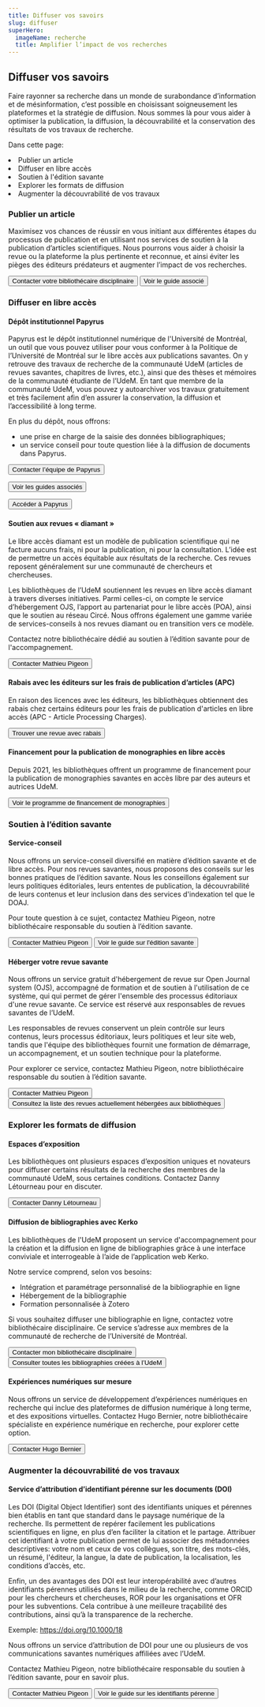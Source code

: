 ```yaml
---
title: Diffuser vos savoirs
slug: diffuser
superHero:
  imageName: recherche
  title: Amplifier l’impact de vos recherches
---
```



## Diffuser vos savoirs

Faire rayonner sa recherche dans un monde de surabondance d’information et de mésinformation, c’est possible en choisissant soigneusement les plateformes et la stratégie de diffusion. Nous sommes là pour vous aider à optimiser la publication, la diffusion, la découvrabilité et la conservation des résultats de vos travaux de recherche.

Dans cette page:

<Liste variant="fleche">
  <li><Link to="#publier-un-article">Publier un article</Link></li>
  <li><Link to="#diffuser-en-libre-acces">Diffuser en libre accès</Link></li>
  <li><Link to="#soutien-a-ledition-savante">Soutien à l'édition savante</Link></li>
  <li><Link to="#explorer-les-formats-de-diffusion">Explorer les formats de diffusion</Link></li>
  <li><Link to="#augmenter-la-decouvrabilite-de-vos-travaux">Augmenter la découvrabilité de vos travaux</Link></li>
</Liste>

### Publier un article

Maximisez vos chances de réussir en vous initiant aux différentes étapes du processus de publication et en utilisant nos services de soutien à la publication d’articles scientifiques. Nous pourrons vous aider à choisir la revue ou la plateforme la plus pertinente et reconnue, et ainsi éviter les pièges des éditeurs prédateurs et augmenter l’impact de vos recherches.

<Button primary href="/nous-joindre/notre-equipe">Contacter votre bibliothécaire disciplinaire</Button>
<Button secondary href="https://boite-outils.bib.umontreal.ca/c.php?g=729337&p=5232780">Voir le guide associé</Button>


### Diffuser en libre accès

#### Dépôt institutionnel Papyrus

Papyrus est le dépôt institutionnel numérique de l'Université de Montréal, un outil que vous pouvez utiliser pour vous conformer à la Politique de l’Université de Montréal sur le libre accès aux publications savantes. On y retrouve des travaux de recherche de la communauté UdeM (articles de revues savantes, chapitres de livres, etc.), ainsi que des thèses et mémoires de la communauté étudiante de l’UdeM. En tant que membre de la communauté UdeM, vous pouvez y autoarchiver vos travaux gratuitement et très facilement afin d’en assurer la conservation, la diffusion et l’accessibilité à long terme.

En plus du dépôt, nous offrons:

- une prise en charge de la saisie des données bibliographiques;
- un service conseil pour toute question liée à la diffusion de documents dans Papyrus.

<Button primary href="mailto:depot@bib.umontreal.ca">Contacter l’équipe de Papyrus</Button>

<Button secondary href="https://boite-outils.bib.umontreal.ca/recherche">Voir les guides associés</Button>

<Button secondary href="https://umontreal.scholaris.ca/home">Accéder à Papyrus</Button>

#### Soutien aux revues « diamant »

Le libre accès diamant est un modèle de publication scientifique qui ne facture aucuns frais, ni pour la publication, ni pour la consultation.   L’idée est de permettre un accès équitable aux résultats de la recherche.  Ces revues reposent généralement sur une communauté de chercheurs et chercheuses. 

Les bibliothèques de l’UdeM soutiennent les revues en libre accès diamant à travers diverses initiatives. Parmi celles-ci, on compte le service d’hébergement OJS, l’apport au partenariat pour le libre accès (POA), ainsi que le soutien au réseau Circé. Nous offrons également une gamme variée de services-conseils à nos revues diamant ou en transition vers ce modèle. 

Contactez notre bibliothécaire dédié au soutien à l’édition savante pour de l'accompagnement. 

<Button primary href="mailto:mathieu.pigeon@umontreal.ca">Contacter Mathieu Pigeon</Button>

#### Rabais avec les éditeurs sur les frais de publication d’articles (APC)

En raison des licences avec les éditeurs, les bibliothèques obtiennent des rabais chez certains éditeurs pour les frais de publication d'articles en libre accès (APC - Article Processing Charges).

<Button primary href="https://search.scifree.se/umontreal">Trouver une revue avec rabais</Button>

#### Financement pour la publication de monographies en libre accès

Depuis 2021, les bibliothèques offrent un programme de financement pour la publication de monographies savantes en accès libre par des auteurs et autrices UdeM.
  
<Button primary href="financement-monographie">Voir le programme de financement de monographies</Button>

### Soutien à l’édition savante

#### Service-conseil

Nous offrons un service-conseil diversifié en matière d’édition savante et de libre accès. Pour nos revues savantes, nous proposons des conseils sur les bonnes pratiques de l’édition savante. Nous les conseillons également sur leurs politiques éditoriales, leurs ententes de publication, la découvrabilité de leurs contenus et leur inclusion dans des services d'indexation tel que le DOAJ.

Pour toute question à ce sujet, contactez Mathieu Pigeon, notre bibliothécaire responsable du soutien à l’édition savante.

<Button primary href="mailto:mathieu.pigeon@umontreal.ca">Contacter Mathieu Pigeon</Button>
<Button secondary href="https://boite-outils.bib.umontreal.ca/recherche/soutien-revues-savantes">Voir le guide sur l'édition savante</Button>

#### Héberger votre revue savante

Nous offrons un service gratuit d'hébergement de revue sur Open Journal system (OJS), accompagné de formation et de soutien à l'utilisation de ce système, qui qui permet de gérer l'ensemble des processus éditoriaux d'une revue savante. Ce service est réservé aux responsables de revues savantes de l’UdeM.

Les responsables de revues conservent un plein contrôle sur leurs contenus, leurs processus éditoriaux, leurs politiques et leur site web, tandis que l'équipe des bibliothèques fournit une formation de démarrage, un accompagnement, et un soutien technique pour la plateforme.

Pour explorer ce service, contactez Mathieu Pigeon, notre bibliothécaire responsable du soutien à l’édition savante.

<Button primary href="mailto:mathieu.pigeon@umontreal.ca">Contacter Mathieu Pigeon</Button>
<Button secondary href="https://boite-outils.bib.umontreal.ca/c.php?g=730144#clients-ojs">Consultez la liste des revues actuellement hébergées aux bibliothèques</Button>

### Explorer les formats de diffusion

#### Espaces d’exposition

Les bibliothèques ont plusieurs espaces d’exposition uniques et novateurs pour diffuser certains résultats de la recherche des membres de la communauté UdeM, sous certaines conditions. 
Contactez Danny Létourneau pour en discuter.

<Button primary href="mailto:danny.letourneau@umontreal.ca">Contacter Danny Létourneau</Button>

#### Diffusion de bibliographies avec Kerko

Les bibliothèques de l'UdeM proposent un service d'accompagnement pour la création et la diffusion en ligne de bibliographies grâce à une interface conviviale et interrogeable à l’aide de l’application web Kerko. 

Notre service comprend, selon vos besoins: 
- Intégration et paramétrage personnalisé de la bibliographie en ligne
- Hébergement de la bibliographie
- Formation personnalisée à Zotero

Si vous souhaitez diffuser une bibliographie en ligne, contactez votre bibliothécaire disciplinaire. Ce service s’adresse aux membres de la communauté de recherche de l’Université de Montréal.

<Button primary href="/nous-joindre/notre-equipe">Contacter mon bibliothécaire disciplinaire</Button>
<Button secondary href="kerko">Consulter toutes les bibliographies créées à l’UdeM</Button>

#### Expériences numériques sur mesure

Nous offrons un service de développement d’expériences numériques en recherche qui inclue des plateformes de diffusion numérique à long terme, et des expositions virtuelles. 
Contactez Hugo Bernier, notre bibliothécaire spécialiste en expérience numérique en recherche, pour explorer cette option.

<Button primary href="mailto:hugo.bernier@umontreal.ca">Contacter Hugo Bernier</Button>

### Augmenter la découvrabilité de vos travaux
#### Service d’attribution d’identifiant pérenne sur les documents (DOI)
Les DOI (Digital Object Identifier) sont des identifiants uniques et pérennes bien établis en tant que standard dans le paysage numérique de la recherche. Ils permettent de repérer facilement les publications scientifiques en ligne, en plus d’en faciliter la citation et le partage.
Attribuer cet identifiant à votre publication permet de lui associer des métadonnées descriptives: votre nom et ceux de vos collègues, son titre, des mots-clés, un résumé, l'éditeur, la langue, la date de publication, la localisation, les conditions d’accès, etc.

Enfin, un des avantages des DOI est leur interopérabilité avec d’autres identifiants pérennes utilisés dans le milieu de la recherche, comme ORCID pour les chercheurs et chercheuses, ROR pour les organisations et OFR pour les subventions. Cela contribue à une meilleure traçabilité des contributions, ainsi qu’à la transparence de la recherche.

Exemple: https://doi.org/10.1000/18

Nous offrons un service d’attribution de DOI pour une ou plusieurs de vos communications savantes numériques affiliées avec l’UdeM.

Contactez Mathieu Pigeon, notre bibliothécaire responsable du soutien à l’édition savante, pour en savoir plus.

<Button primary href="mailto:mathieu.pigeon@umontreal.ca">Contacter Mathieu Pigeon</Button>
<Button secondary href="https://boite-outils.bib.umontreal.ca/c.php?g=730144&p=5335495">Voir le guide sur les identifiants pérenne</Button>
